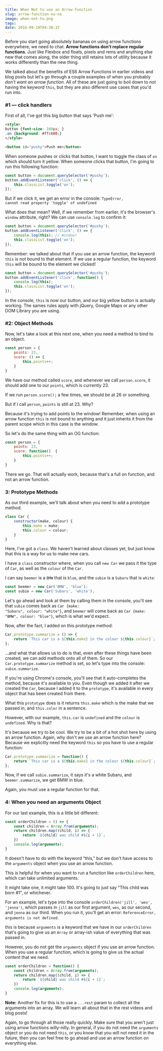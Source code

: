 ```yaml
---
title: When Not to use an Arrow Function
slug: arrow-function-no-no
image: when-not-to.png
tags: 
date: 2016-09-10T04:38:37
---
```


Before you start going absolutely bananas on using arrow functions everywhere, we need to chat. <strong>Arrow functions don't replace regular functions</strong>. Just like Flexbox and floats, pixels and rems and anything else new that comes along, the older thing still retains lots of utility because it works differently than the new thing.

We talked about the benefits of ES6 Arrow Functions in earlier videos and blog posts but let's go through a couple examples of when you probably <em>don't want an arrow function</em>. All of these are just going to boil down to not having the keyword <code>this</code>, but they are also different use cases that you'd run into.

<h3>#1 — click handlers</h3>

First of all, I've got this big button that says 'Push me':


```html
<style>
button {font-size: 100px; }
.on {background: #ffc600;}
</style>

<button id="pushy">Push me</button>

```

When someone pushes or clicks that button, I want to toggle the class of <code>on</code> which should turn it yellow. When someone clicks that button, I'm going to run this following function:


```js
const button = document.querySelector('#pushy');
button.addEventListener('click', () => {
    this.classList.toggle('on');
});

```

But if we click it, we get an error in the console: <code>TypeError, cannot read property 'toggle' of undefined</code>

What does that mean? Well, if we remember from earlier, it's the browser's <code>window</code> attribute, right? We can use <code>console.log</code> to confirm it:


```js
const button = document.querySelector('#pushy');
button.addEventListener('click', () => {
    console.log(this); // Window!
    this.classList.toggle('on');
});

```

Remember: we talked about that if you use an arrow function, the keyword <code>this</code> is not bound to that element. If we use a regular function, the keyword <code>this</code> will be bound to the element we clicked!


```js
const button = document.querySelector('#pushy');
button.addEventListener('click', function() {
    console.log(this);
    this.classList.toggle('on');
});

```

In the console, <code>this</code> is now our button, and our big yellow button is actually working. The sames rules apply with jQuery, Google Maps or any other DOM Library you are using.

<h3>#2: Object Methods</h3>

Now, let's take a look at this next one, when you need a method to bind to an object.


```js
const person = {
    points: 23,
    score: () => {
        this.points++;
    }
}

```

We have our method called <code>score</code>, and whenever we call <code>person.score</code>, it should add one to our <code>points</code>, which is currently 23.

If we run <code>person.score();</code> a few times, we should be at 26 or something.

But if I call <code>person</code>, <code>points</code> is still at 23. Why?

Because it's trying to add points to the window! Remember, when using an arrow function <code>this</code> is not bound to anything and it just inherits it from the parent scope which in this case is the window.

So let's do the same thing with an OG function:


```js
const person = {
    points: 23,
    score: function()  {
        this.points++;
    }
}

```

There we go. That will actually work, because that's a full on function, and not an arrow function.

<h3>3: Prototype Methods</h3>

As our third example, we'll talk about when you need to add a prototype method.


```js
class Car {
    constructor(make, colour) {
        this.make = make;
        this.colour = colour;
    }
}

```

Here, I've got a <code>class</code>. We haven't learned about classes yet, but just know that this is a way for us to make new cars.

I have a <code>class</code> constructor where, when you call <code>new Car</code> we pass it the type of <code>Car</code>, as well as the <code>colour</code> of the <code>Car</code>.

I can say <code>beemer</code> is a <code>BMW</code> that is <code>blue</code>, and the <code>subie</code> is a <code>Subaru</code> that is <code>white</code>:


```js
const beemer = new Car('BMW', 'blue');
const subie = new Car('Subaru', 'white');

```

Let's go ahead and look at them by calling them in the console, you'll see that <code>subie</code> comes back as <code>Car {make: "Subaru", colour: "white"}</code>, and <code>beemer</code> will come back as <code>Car {make: "BMW", colour: "blue"}</code>, which is what we'd expect.

Now, after the fact, I added on this prototype method:


```js
Car.prototype.summarize = () => {
    return `This car is a ${this.make} in the colour ${this.colour}`;  
};

```

...and what that allows us to do is that, even after these things have been created, we can add methods onto all of them. So our <code>Car.prototype.summarize</code> method is set, so let's type into the console: <code>subie.summarize</code>.

If you're using Chrome's console, you'll see that it auto-completes the method, because it's available to you. Even though we added it after we created the <code>Car</code>, because I added it to the <code>prototype</code>, it's available in every object that has been created from there.

What this <code>prototype</code> does is it returns <code>this.make</code> which is the make that we passed in, and <code>this.color</code> in a sentence.

However, with our example, <code>this.car</code> is <code>undefined</code> and the <code>colour</code> is <code>undefined</code>. Why is that?

It's because we try to be cool. We try to be a bit of a hot shot here by using an arrow function. Again, why don't we use an arrow function here? Because we explicitly need the keyword <code>this</code> so you have to use a regular function:


```js
Car.prototype.summarize = function() {
    return `This car is a ${this.make} in the colour ${this.colour}`;  
};

```

Now, if we call <code>subie.summarize</code>, it says it's a white Subaru, and <code>beemer.summarize</code>, we get BMW in blue.

Again, you must use a regular function for that.

<h3>4: When you need an arguments Object</h3>

For our last example, this is a little bit different:


```js
const orderChildren = () => {
    const children = Array.from(arguments);
    return children.map((child, i) => {
        return `${child} was child #${i + 1}`;
    })
    console.log(arguments);
}

```

It doesn't have to do with the keyword "this," but we don't have access to the <code>arguments</code> object when you use an arrow function.

This is helpful for when you want to run a function like <code>orderChildren</code> here, which can take unlimited arguments.

It might take one, it might take 100. It's going to just say "This child was born #1", or whichever.

For an example, let's type into the console <code>orderChildren('jill', 'wes', 'jenna')</code>, which passes in <code>jill</code> as our first argument, <code>wes</code>, as our second, and <code>jenna</code> as our third. When you run it, you'll get an error: <code>ReferenceError, arguments is not defined</code>.

this is because <code>arguments</code> is a keyword that we have in our <code>orderChildren</code> that's going to give us an <code>Array</code> or array-ish value of everything that was passed in.

However, you do not get the <code>arguments</code> object if you use an arrow function. When you use a regular function, which is going to give us the actual content that we need.


```js
const orderChildren = function() {
    const children = Array.from(arguments);
    return children.map((child, i) => {
        return `${child} was child #${i + 1}`;
    })
    console.log(arguments);
}

```

<strong>Note:</strong> Another fix for this is to use a <code>...rest</code> param to collect all the arguments into an array. We will learn all about that in the rest videos and blog posts!

Again, to go through all those really quickly. Make sure that you aren't just using arrow functions willy-nilly. In general, if you do not need the <code>arguments</code> object or you do not need <code>this</code>, or you know that you will not need it in the future, then you can feel free to go ahead and use an arrow function on everything else.